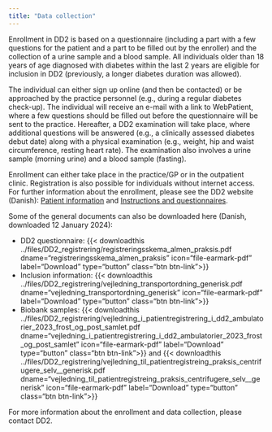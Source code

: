 ```yaml
---
title: "Data collection"
---
```


Enrollment in DD2 is based on a questionnaire (including a part with a few questions for the patient and a part to be filled out by the enroller) and the collection of a urine sample and a blood sample. All individuals older than 18 years of age diagnosed with diabetes within the last 2 years are eligible for inclusion in DD2 (previously, a longer diabetes duration was allowed).

The individual can either sign up online (and then be contacted) or be approached by the practice personnel (e.g., during a regular diabetes check-up). The individual will receive an e-mail with a link to WebPatient, where a few questions should be filled out before the questionnaire will be sent to the practice. Hereafter, a DD2 examination will take place, where additional questions will be answered (e.g., a clinically assessed diabetes debut date) along with a physical examination (e.g., weight, hip and waist circumference, resting heart rate). The examination also involves a urine sample (morning urine) and a blood sample (fasting).

Enrollment can either take place in the practice/GP or in the outpatient clinic. Registration is also possible for individuals without internet access. For further information about the enrollment, please see the DD2 website (Danish): [Patient information](https://dd2.dk/praksis-og-amb/patientinformation) and [Instructions and questionnaires](https://dd2.dk/praksis-og-amb/vejledninger-og-reg-skema).

Some of the general documents can also be downloaded here (Danish, downloaded 12 January 2024):

-   DD2 questionnaire: {{< downloadthis ../files/DD2_registrering/registreringsskema_almen_praksis.pdf dname="registreringsskema_almen_praksis" icon="file-earmark-pdf" label="Download" type="button" class="btn btn-link">}}
-   Inclusion information: {{< downloadthis ../files/DD2_registrering/vejledning_transportordning_generisk.pdf dname="vejledning_transportordning_generisk" icon="file-earmark-pdf" label="Download" type="button" class="btn btn-link">}}
-   Biobank samples: {{< downloadthis ../files/DD2_registrering/vejledning_i_patientregistrering_i_dd2_ambulatorier_2023_frost_og_post_samlet.pdf dname="vejledning_i_patientregistrering_i_dd2_ambulatorier_2023_frost_og_post_samlet" icon="file-earmark-pdf" label="Download" type="button" class="btn btn-link">}} and {{< downloadthis ../files/DD2_registrering/vejledning_til_patientregistreing_praksis_centrifugere_selv__generisk.pdf dname="vejledning_til_patientregistreing_praksis_centrifugere_selv__generisk" icon="file-earmark-pdf" label="Download" type="button" class="btn btn-link">}}

For more information about the enrollment and data collection, please contact DD2.
